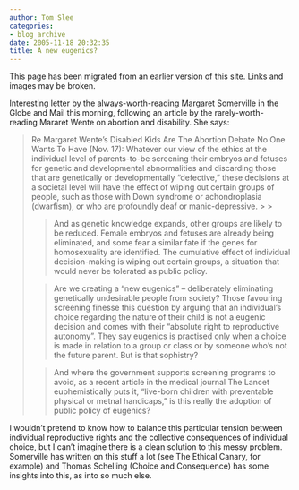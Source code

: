 ```yaml
---
author: Tom Slee
categories:
- blog archive
date: 2005-11-18 20:32:35
title: A new eugenics?
---
```


::: {.callout-note}

This page has been migrated from an earlier version of this site. 
Links and images may be broken.

:::



				

Interesting letter by the always-worth-reading Margaret Somerville in the Globe and Mail this morning, following an article by the rarely-worth-reading Mararet Wente on abortion and disability. She says:

<blockquote>Re Margaret Wente's Disabled Kids Are The Abortion Debate No One Wants
To Have (Nov. 17): Whatever our view of the ethics at the individual
level of parents-to-be screening their embryos and fetuses for genetic
and developmental abnormalities and discarding those that are
genetically or developmentally "defective," these decisions at a
societal level will have the effect of wiping out certain groups of
people, such as those with Down syndrome or achondroplasia (dwarfism),
or who are profoundly deaf or manic-depressive.
> 
> 

> 
> And as genetic knowledge expands, other groups are likely to be reduced. Female embryos and fetuses are already being eliminated, and some fear a similar fate if the genes for homosexuality are identified. The cumulative effect of individual decision-making is wiping out certain groups, a situation that would never be tolerated as public policy.
> 
> 

> 
> Are we creating a "new eugenics" -- deliberately eliminating genetically undesirable people from society? Those favouring screening finesse this question by arguing that an individual's choice regarding the nature of their child is not a eugenic decision and comes with their "absolute right to reproductive autonomy". They say eugenics is practised only when a choice is made in relation to a group or class or by someone who's not the future parent. But is that sophistry?
> 
> 

> 
> And where the government supports screening programs to avoid, as a recent article in the medical journal The Lancet euphemistically puts it, "live-born children with preventable physical or metnal handicaps," is this really the adoption of public policy of eugenics?
> 
> </blockquote>

I wouldn't pretend to know how to balance this particular tension between individual reproductive rights and the collective consequences of individual choice, but I can't imagine there is a clean solution to this messy problem. Somerville has written on this stuff a lot (see The Ethical Canary, for example) and Thomas Schelling (Choice and Consequence) has some insights into this, as into so much else.


		
